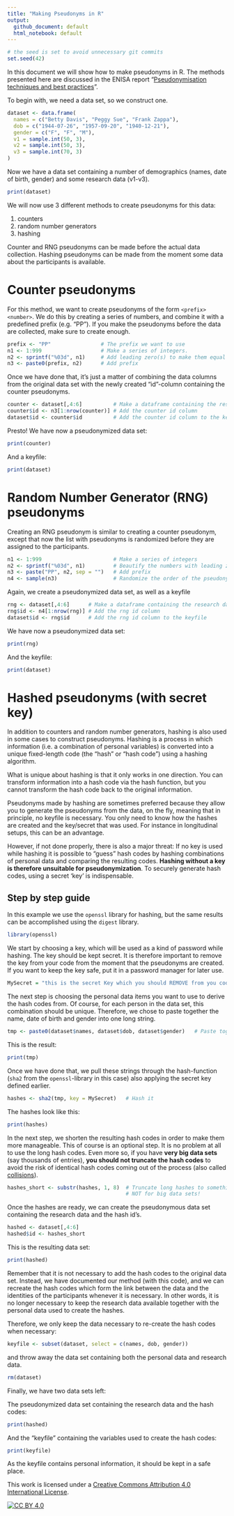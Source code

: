 ```yaml
---
title: "Making Pseudonyms in R"
output:
  github_document: default
  html_notebook: default
---
```


```r
# the seed is set to avoid unnecessary git commits
set.seed(42)
```

In this document we will show how to make pseudonyms in R. The methods presented here are discussed in the ENISA report "[Pseudonymisation techniques and best practices](https://www.enisa.europa.eu/publications/pseudonymisation-techniques-and-best-practices)".

To begin with, we need a data set, so we construct one.

```r
dataset <- data.frame(
  names = c("Betty Davis", "Peggy Sue", "Frank Zappa"),
  dob = c("1944-07-26", "1957-09-20", "1940-12-21"),
  gender = c("F", "F", "M"),
  v1 = sample.int(50, 3),
  v2 = sample.int(50, 3),
  v3 = sample.int(70, 3)
) 

```

Now we have a data set containing a number of demographics (names, date of birth, gender) and some research data (v1-v3).

```r
print(dataset)
```

We will now use 3 different methods to create pseudonyms for this data:

1.  counters
2.  random number generators
3.  hashing

Counter and RNG pseudonyms can be made before the actual data collection. Hashing pseudonyms can be made from the moment some data about the participants is available.

# Counter pseudonyms

For this method, we want to create pseudonyms of the form `<prefix><number>`. We do this by creating a series of numbers, and combine it with a predefined prefix (e.g. "PP"). If you make the pseudonyms before the data are collected, make sure to create enough.

```r
prefix <- "PP"                # The prefix we want to use 
n1 <- 1:999                   # Make a series of integers. 
n2 <- sprintf("%03d", n1)     # Add leading zero(s) to make them equal length
n3 <- paste0(prefix, n2)      # Add prefix
```

Once we have done that, it's just a matter of combining the data columns from the original data set with the newly created "id"-column containing the counter pseudonyms.

```r
counter <- dataset[,4:6]          # Make a dataframe containing the research data
counter$id <- n3[1:nrow(counter)] # Add the counter id column
dataset$id <- counter$id          # Add the counter id column to the keyfile
```

Presto! We have now a pseudonymized data set:

```r
print(counter)
```

And a keyfile:

```r
print(dataset)
```

# Random Number Generator (RNG) pseudonyms

Creating an RNG pseudonym is similar to creating a counter pseudonym, except that now the list with pseudonyms is randomized before they are assigned to the participants.

```r
n1 <- 1:999                       # Make a series of integers
n2 <- sprintf("%03d", n1)         # Beautify the numbers with leading zero
n3 <- paste("PP", n2, sep = "")   # Add prefix
n4 <- sample(n3)                  # Randomize the order of the pseudonyms
```

Again, we create a pseudonymized data set, as well as a keyfile

```r
rng <- dataset[,4:6]      # Make a dataframe containing the research data
rng$id <- n4[1:nrow(rng)] # Add the rng id column
dataset$id <- rng$id      # Add the rng id column to the keyfile
```

We have now a pseudonymized data set:

```r
print(rng)
```

And the keyfile:

```r
print(dataset)
```

# Hashed pseudonyms (with secret key)

In addition to counters and random number generators, hashing is also used in some cases to construct pseudonyms. Hashing is a process in which information (i.e. a combination of personal variables) is converted into a unique fixed-length code (the "hash" or "hash code") using a hashing algorithm.

What is unique about hashing is that it only works in one direction. You can transform information into a hash code via the hash function, but you cannot transform the hash code back to the original information.

Pseudonyms made by hashing are sometimes preferred because they allow you to generate the pseudonyms from the data, on the fly, meaning that in principle, no keyfile is necessary. You only need to know how the hashes are created and the key/secret that was used. For instance in longitudinal setups, this can be an advantage.

However, if not done properly, there is also a major threat: If no key is used while hashing it is possible to "guess" hash codes by hashing combinations of personal data and comparing the resulting codes. **Hashing without a key is therefore unsuitable for pseudonymization**. To securely generate hash codes, using a secret 'key' is indispensable.

## Step by step guide

In this example we use the `openssl` library for hashing, but the same results can be accomplished using the `digest` library.
```r
library(openssl)
```

We start by choosing a key, which will be used as a kind of password while hashing. The key should be kept secret. It is therefore important to remove the key from your code from the moment that the pseudonyms are created. If you want to keep the key safe, put it in a password manager for later use.
```r
MySecret = "this is the secret Key which you should REMOVE from you code"
```

The next step is choosing the personal data items you want to use to derive the hash codes from. Of course, for each person in the data set, this combination should be unique. Therefore, we chose to paste together the name, date of birth and gender into one long string.
```r
tmp <- paste0(dataset$names, dataset$dob, dataset$gender)   # Paste together personal data, create a unique string
```

This is the result:
```r
print(tmp)
```



Once we have done that, we pull these strings through the hash-function (`sha2` from the `openssl`-library in this case) also applying the secret key defined earlier.
```r
hashes <- sha2(tmp, key = MySecret)   # Hash it
```

The hashes look like this:
```r
print(hashes)
```



In the next step, we shorten the resulting hash codes in order to make them more manageable. This of course is an optional step. It is no problem at all to use the long hash codes. Even more so, if you have **very big data sets** (say thousands of entries), **you should not truncate the hash codes** to avoid the risk of identical hash codes coming out of the process (also called [collisions](https://en.wikipedia.org/wiki/Hash_collision)).
```r
hashes_short <- substr(hashes, 1, 8)  # Truncate long hashes to something more workable. 
                                      # NOT for big data sets! 
```

Once the hashes are ready, we can create the pseudonymous data set containing the research data and the hash id's.
```r
hashed <- dataset[,4:6]
hashed$id <- hashes_short
```

This is the resulting data set:

```r
print(hashed)
```

Remember that it is not necessary to add the hash codes to the original data set. Instead, we have documented our method (with this code), and we can recreate the hash codes which form the link between the data and the identities of the participants whenever it is necessary. In other words, it is no longer necessary to keep the research data available together with the personal data used to create the hashes.

Therefore, we only keep the data necessary to re-create the hash codes when necessary:

```r
keyfile <- subset(dataset, select = c(names, dob, gender))
```

and throw away the data set containing both the personal data and research data.

```r
rm(dataset)
```

Finally, we have two data sets left:

The pseudonymized data set containing the research data and the hash codes:

```r
print(hashed)
```

And the "keyfile" containing the variables used to create the hash codes:

```r
print(keyfile)
```

As the keyfile contains personal information, it should be kept in a safe place.


This work is licensed under a
[Creative Commons Attribution 4.0 International License][cc-by].

[![CC BY 4.0][cc-by-image]][cc-by]

[cc-by]: http://creativecommons.org/licenses/by/4.0/
[cc-by-image]: https://i.creativecommons.org/l/by/4.0/88x31.png
[cc-by-shield]: https://img.shields.io/badge/License-CC%20BY%204.0-lightgrey.svg

